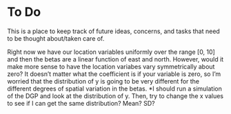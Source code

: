 To Do
========================================================

This is a place to keep track of future ideas, concerns, and tasks that need to be thought about/taken care of.


Right now we have our location variables uniformly over the range [0, 10] and then the betas are a linear function of east and north. However, would it make more sense to have the location variabes vary symmetrically about zero? It doesn't matter what the coefficient is if your variable is zero, so I'm worried that the distribution of y is going to be very different for the different degrees of spatial variation in the betas. *I should run a simulation of the DGP and look at the distribution of y. Then, try to change the x values to see if I can get the same distribution? Mean? SD?